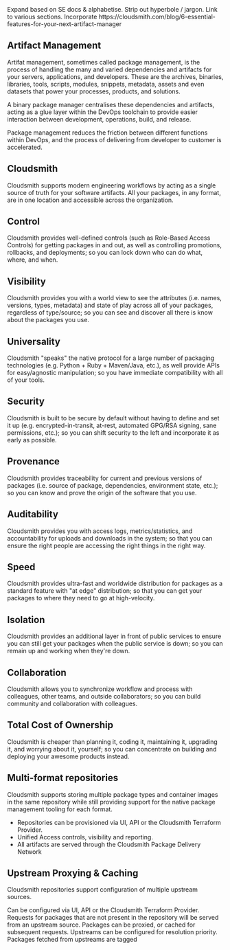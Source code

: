 
<Note variant="note">
Expand based on SE docs & alphabetise. Strip out hyperbole / jargon. Link to various sections. Incorporate https://cloudsmith.com/blog/6-essential-features-for-your-next-artifact-manager
</Note>

## Artifact Management

Artifat management, sometimes called package management, is the process of handling the many and varied dependencies and artifacts for your servers, applications, and developers. These are the archives, binaries, libraries, tools, scripts, modules, snippets, metadata, assets and even datasets that power your processes, products, and solutions.

A binary package manager centralises these dependencies and artifacts, acting as a glue layer within the DevOps toolchain to provide easier interaction between development, operations, build, and release. 

Package management reduces the friction between different functions within DevOps, and the process of delivering from developer to customer is accelerated.

## Cloudsmith

Cloudsmith supports modern engineering workflows by acting as a single source of truth for your software artifacts. All your packages, in any format, are in one location and accessible across the organization. 

## Control

Cloudsmith provides well-defined controls (such as Role-Based Access Controls) for getting packages in and out, as well as controlling promotions, rollbacks, and deployments; so you can lock down who can do what, where, and when.

## Visibility

Cloudsmith provides you with a world view to see the attributes (i.e. names, versions, types, metadata) and state of play across all of your packages, regardless of type/source; so you can see and discover all there is know about the packages you use.

## Universality

Cloudsmith "speaks" the native protocol for a large number of packaging technologies (e.g. Python + Ruby + Maven/Java, etc.), as well provide APIs for easy/agnostic manipulation; so you have immediate compatibility with all of your tools.

## Security

Cloudsmith is built to be secure by default without having to define and set it up (e.g. encrypted-in-transit, at-rest, automated GPG/RSA signing, sane permissions, etc.); so you can shift security to the left and incorporate it as early as possible.

## Provenance

Cloudsmith provides traceability for current and previous versions of packages (i.e. source of package, dependencies, environment state, etc.); so you can know and prove the origin of the software that you use.

## Auditability

Cloudsmith provides you with access logs, metrics/statistics, and accountability for uploads and downloads in the system; so that you can ensure the right people are accessing the right things in the right way.

## Speed

Cloudsmith provides ultra-fast and worldwide distribution for packages as a standard feature with "at edge" distribution; so that you can get your packages to where they need to go at high-velocity.

## Isolation

Cloudsmith provides an additional layer in front of public services to ensure you can still get your packages when the public service is down; so you can remain up and working when they're down.

## Collaboration

Cloudsmith allows you to synchronize workflow and process with colleagues, other teams, and outside collaborators; so you can build community and collaboration with colleagues.

## Total Cost of Ownership

Cloudsmith is cheaper than planning it, coding it, maintaining it, upgrading it, and worrying about it, yourself; so you can concentrate on building and deploying your awesome products instead.

## Multi-format repositories

Cloudsmith supports storing multiple package types and container images in the same repository while still providing support for the native package management tooling for each format. 
 
* Repositories can be provisioned via UI, API or the Cloudsmith Terraform Provider.
* Unified Access controls, visibility and reporting.
* All artifacts are served through the Cloudsmith Package Delivery Network


## Upstream Proxying & Caching
Cloudsmith repositories support configuration of multiple upstream sources. 

Can be configured via UI, API or the Cloudsmith Terraform Provider.
Requests for packages that are not present in the repository will be served from an upstream source.
Packages can be proxied, or cached for subsequent requests.
Upstreams can be configured for resolution priority. 
Packages fetched from upstreams are tagged
